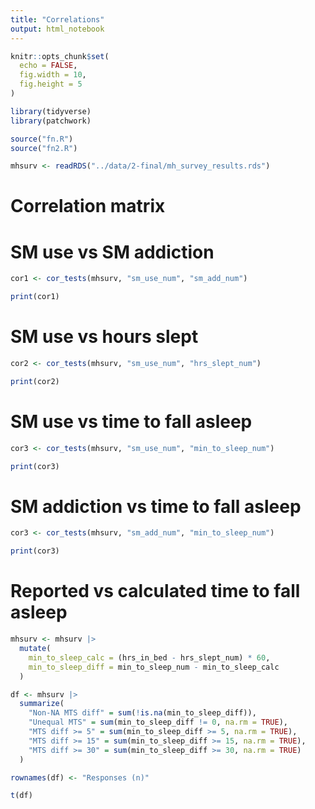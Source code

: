 ```yaml
---
title: "Correlations"
output: html_notebook
---
```


```r
knitr::opts_chunk$set(
  echo = FALSE,
  fig.width = 10,
  fig.height = 5
)
```

```r
library(tidyverse)
library(patchwork)
```

```r
source("fn.R")
source("fn2.R")
```

```r
mhsurv <- readRDS("../data/2-final/mh_survey_results.rds")
```

# Correlation matrix

<!-- ```{r} -->
<!-- df <- mhsurv |> -->
<!--   select(q4_1:last_col()) |> -->
<!--   select(-starts_with("q11_"), -ends_with("bin")) |> -->
<!--   mutate(across(everything(), as.numeric)) -->
<!-- ``` -->

<!-- ```{r} -->
<!-- cormat <- rstatix::cor_mat(df) -->
<!-- ``` -->

# SM use vs SM addiction

```r
cor1 <- cor_tests(mhsurv, "sm_use_num", "sm_add_num")
```

```r
print(cor1)
```

# SM use vs hours slept

```r
cor2 <- cor_tests(mhsurv, "sm_use_num", "hrs_slept_num")
```

```r
print(cor2)
```

# SM use vs time to fall asleep

```r
cor3 <- cor_tests(mhsurv, "sm_use_num", "min_to_sleep_num")
```

```r
print(cor3)
```

# SM addiction vs time to fall asleep

```r
cor3 <- cor_tests(mhsurv, "sm_add_num", "min_to_sleep_num")
```

```r
print(cor3)
```

# Reported vs calculated time to fall asleep

```r
mhsurv <- mhsurv |>
  mutate(
    min_to_sleep_calc = (hrs_in_bed - hrs_slept_num) * 60,
    min_to_sleep_diff = min_to_sleep_num - min_to_sleep_calc
  )
```

```r
df <- mhsurv |>
  summarize(
    "Non-NA MTS diff" = sum(!is.na(min_to_sleep_diff)),
    "Unequal MTS" = sum(min_to_sleep_diff != 0, na.rm = TRUE),
    "MTS diff >= 5" = sum(min_to_sleep_diff >= 5, na.rm = TRUE),
    "MTS diff >= 15" = sum(min_to_sleep_diff >= 15, na.rm = TRUE),
    "MTS diff >= 30" = sum(min_to_sleep_diff >= 30, na.rm = TRUE)
  )

rownames(df) <- "Responses (n)"

t(df)
```




